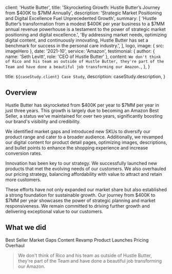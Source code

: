 
  client: 'Hustle Butter',
  title:
    'Skyrocketing Growth: Hustle Butter’s Journey from $400K to $7MM Annually',
  description:
    'Strategic Market Positioning and Digital Excellence Fuel Unprecedented Growth',
  summary: [
    'Hustle Butter’s transformation from a modest $400K per year business to a $7MM annual revenue powerhouse is a testament to the power of strategic market positioning and digital excellence.',
    'By addressing market needs, optimizing digital content, and continuously innovating, Hustle Butter has set a benchmark for success in the personal care industry.',
  ],
  logo,
  image: { src: imageHero },
  date: '2021-10',
  service: 'Amazon',
  testimonial: {
    author: { name: 'Seth Levitt', role: 'CEO of Hustle Butter' },
    content: `We don't think of Rico and his team as outside of Hustle Butter, they're part of the Team and have done a beautiful job transforming our Amazon.`,
  },
}

  title: `${caseStudy.client} Case Study`,
  description: caseStudy.description,
}

## Overview

Hustle Butter has skyrocketed from $400K per year to $7MM per year in just three years. This growth is largely due to becoming an Amazon Best Seller, a status we've maintained for over two years, significantly boosting our brand's visibility and credibility.

We identified market gaps and introduced new SKUs to diversify our product range and cater to a broader audience. Additionally, we revamped our digital content for product detail pages, optimizing images, descriptions, and bullet points to enhance the shopping experience and increase conversion rates.

Innovation has been key to our strategy. We successfully launched new products that met the evolving needs of our customers. We also overhauled our pricing strategy, balancing affordability with value to attract and retain more customers.

These efforts have not only expanded our market share but also established a strong foundation for sustainable growth. Our journey from $400K to $7MM per year showcases the power of strategic planning and market responsiveness. We remain committed to driving further growth and delivering exceptional value to our customers.

## What we did

<TagList>
  <TagListItem>Best Seller</TagListItem>
  <TagListItem>Market Gaps</TagListItem>
  <TagListItem>Content Revamp</TagListItem>
  <TagListItem>Product Launches</TagListItem>
  <TagListItem>Pricing Overhaul</TagListItem>
</TagList>

<Blockquote
  author={{ name: 'Seth Levitt', role: 'Co-Founder and CEO' }}
  image={{ src: imageEmilySelman }}
>
  We don't think of Rico and his team as outside of Hustle Butter, they're part
  of the Team and have done a beautiful job transforming our Amazon.
</Blockquote>

<StatList>
  <StatListItem value="Two #1" label="Category Ranked Products" />
  <StatListItem value="6" label="Products in top 25 of Category" />
  <StatListItem value="7MM" label="Sales in 2023" />
  <StatListItem value="3.5" label="ROAS since 2021" />
</StatList>
